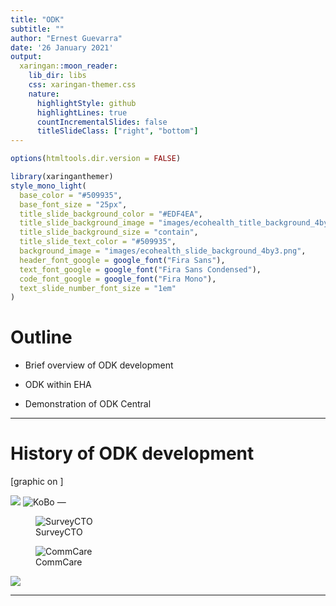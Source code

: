 ```yaml
---
title: "ODK"
subtitle: ""  
author: "Ernest Guevarra"
date: '26 January 2021'
output:
  xaringan::moon_reader:
    lib_dir: libs
    css: xaringan-themer.css
    nature:
      highlightStyle: github
      highlightLines: true
      countIncrementalSlides: false
      titleSlideClass: ["right", "bottom"]
---
```


```r
options(htmltools.dir.version = FALSE)
```

```r
library(xaringanthemer)
style_mono_light(
  base_color = "#509935",
  base_font_size = "25px",
  title_slide_background_color = "#EDF4EA",
  title_slide_background_image = "images/ecohealth_title_background_4by3.png",
  title_slide_background_size = "contain",
  title_slide_text_color = "#509935",
  background_image = "images/ecohealth_slide_background_4by3.png",
  header_font_google = google_font("Fira Sans"),
  text_font_google = google_font("Fira Sans Condensed"),
  code_font_google = google_font("Fira Mono"),
  text_slide_number_font_size = "1em"
)
```

# Outline

* Brief overview of ODK development

* ODK within EHA

* Demonstration of ODK Central

---

# History of ODK development

[graphic on ]

![](https://opendatakit.org/assets/images/odk-logo.png)
![KoBo](http://www.bayramkotan.com/wp-content/uploads/2018/01/kobo_logo_dark1.2-1024x224.png)
---

![SurveyCTO](https://www.surveycto.com/wp-content/uploads/2018/04/SurveyCTO-Logo-CMYK.png)

![CommCare](https://dimagi-a3b1.kxcdn.com/uploads/default/original/1X/0527a9441ad810c2db78b79dd044d93d0ea49d15.png)

![](https://ona.io/resources/img/coloured-logo.png)

---

